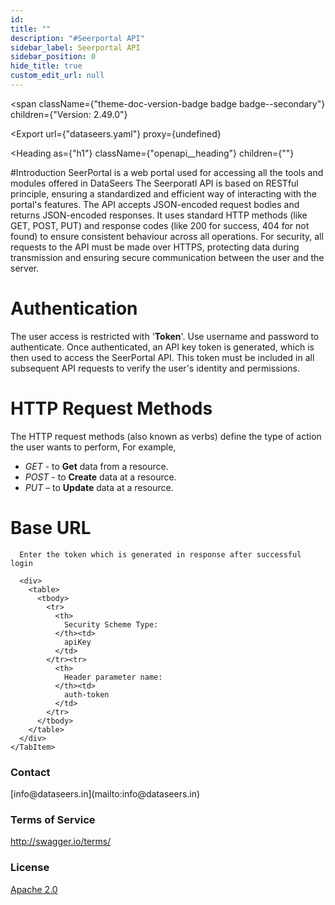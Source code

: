 ```yaml
---
id: 
title: ""
description: "#Seerportal API"
sidebar_label: Seerportal API
sidebar_position: 0
hide_title: true
custom_edit_url: null
---
```



<span
  className={"theme-doc-version-badge badge badge--secondary"}
  children={"Version: 2.49.0"}
>
</span>

<Export
  url={"dataseers.yaml"}
  proxy={undefined}
>
  
</Export>

<Heading
  as={"h1"}
  className={"openapi__heading"}
  children={""}
>
</Heading>



#Introduction
SeerPortal is a web portal used for accessing all the tools and modules offered in DataSeers
The Seerporatl API is based on RESTful principle, ensuring a standardized and efficient way of interacting 
with the portal's features.
The API accepts JSON-encoded request bodies and returns JSON-encoded responses. 
It uses standard HTTP methods (like GET, POST, PUT) and response codes (like 200 for success, 404 for 
not found) to ensure consistent behaviour across all operations.
For security, all requests to the API must be made over HTTPS, protecting data during transmission and 
ensuring secure communication between the user and the server.

# Authentication
The user access is restricted with '**Token**'. Use username and password to authenticate.
Once authenticated, an API key token is generated, which is then used to access the SeerPortal API. This 
token must be included in all subsequent API requests to verify the user's identity and permissions.

# HTTP Request Methods
The HTTP request methods (also known as verbs) define the type of action the user wants to perform,
For example,
- *GET* - to **Get** data from a resource.
-  *POST* - to **Create** data at a resource.
-  *PUT* – to **Update** data at a resource.
# Base URL



<div
  style={{"marginBottom":"2rem"}}
>
  <Heading
    id={"authentication"}
    as={"h2"}
    className={"openapi-tabs__heading"}
    children={"Authentication"}
  >
  </Heading><SchemaTabs
    className={"openapi-tabs__security-schemes"}
  >
    <TabItem
      label={"API Key: JWT"}
      value={"JWT"}
    >
      
      
      Enter the token which is generated in response after successful login
      
      <div>
        <table>
          <tbody>
            <tr>
              <th>
                Security Scheme Type:
              </th><td>
                apiKey
              </td>
            </tr><tr>
              <th>
                Header parameter name:
              </th><td>
                auth-token
              </td>
            </tr>
          </tbody>
        </table>
      </div>
    </TabItem>
  </SchemaTabs>
</div><div
  style={{"display":"flex","flexDirection":"column","marginBottom":"var(--ifm-paragraph-margin-bottom)"}}
>
  <h3
    style={{"marginBottom":"0.25rem"}}
  >
    Contact
  </h3><span>
    [info@dataseers.in](mailto:info@dataseers.in)
  </span>
</div><div
  style={{"marginBottom":"var(--ifm-paragraph-margin-bottom)"}}
>
  <h3
    style={{"marginBottom":"0.25rem"}}
  >
    Terms of Service
  </h3><a
    href={"http://swagger.io/terms/"}
  >
    http://swagger.io/terms/
  </a>
</div><div
  style={{"marginBottom":"var(--ifm-paragraph-margin-bottom)"}}
>
  <h3
    style={{"marginBottom":"0.25rem"}}
  >
    License
  </h3><a
    href={"https://www.apache.org/licenses/LICENSE-2.0.html"}
  >
    Apache 2.0
  </a>
</div>
      